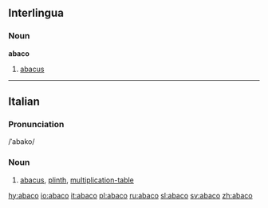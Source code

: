 ==Interlingua==
===Noun===
'''abaco'''

# [[abacus]]

----

==Italian==
===Pronunciation===
/ˈabako/
===Noun===
{{it-noun|abac|m|o|hi}}

# [[abacus]], [[plinth]], [[multiplication-table]]


[[hy:abaco]]
[[io:abaco]]
[[it:abaco]]
[[pl:abaco]]
[[ru:abaco]]
[[sl:abaco]]
[[sv:abaco]]
[[zh:abaco]]
